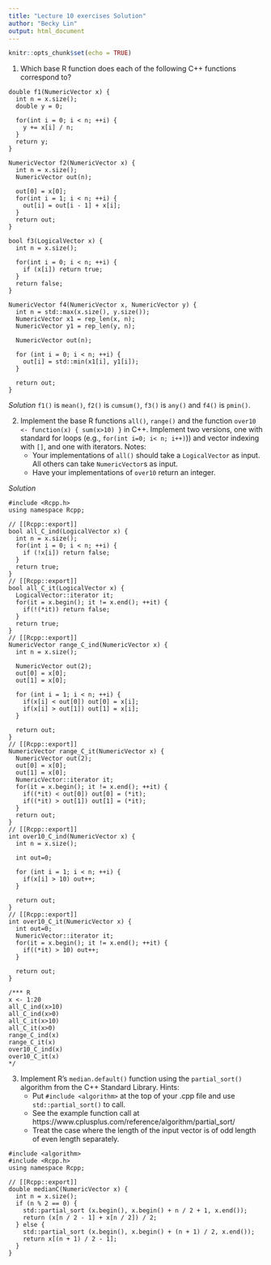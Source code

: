 ```yaml
---
title: "Lecture 10 exercises Solution"
author: "Becky Lin"
output: html_document
---
```


```r
knitr::opts_chunk$set(echo = TRUE)
```

1. Which base R function does each of the following C++ functions 
correspond to?

```
double f1(NumericVector x) {
  int n = x.size();
  double y = 0;

  for(int i = 0; i < n; ++i) {
    y += x[i] / n;
  }
  return y;
}

NumericVector f2(NumericVector x) {
  int n = x.size();
  NumericVector out(n);

  out[0] = x[0];
  for(int i = 1; i < n; ++i) {
    out[i] = out[i - 1] + x[i];
  }
  return out;
}

bool f3(LogicalVector x) {
  int n = x.size();

  for(int i = 0; i < n; ++i) {
    if (x[i]) return true;
  }
  return false;
}

NumericVector f4(NumericVector x, NumericVector y) {
  int n = std::max(x.size(), y.size());
  NumericVector x1 = rep_len(x, n);
  NumericVector y1 = rep_len(y, n);

  NumericVector out(n);

  for (int i = 0; i < n; ++i) {
    out[i] = std::min(x1[i], y1[i]);
  }

  return out;
}
```

*Solution*
`f1()` is `mean()`, `f2()` is `cumsum()`, `f3()` is `any()` and `f4()` is
`pmin()`.


2. Implement the base R functions `all()`, `range()` and the function
`over10 <- function(x) { sum(x>10) }` in C++. Implement two
versions, one with standard for loops (e.g., `for(int i=0; i< n; i++)`))
and vector indexing with `[]`, and one with iterators.
Notes:
    * Your implementations of `all()`
    should take a `LogicalVector` as input. All others can
    take `NumericVector`s as input.
    * Have your implementations of `over10` return an integer.
    

*Solution*

```
#include <Rcpp.h>
using namespace Rcpp;

// [[Rcpp::export]]
bool all_C_ind(LogicalVector x) {
  int n = x.size();
  for(int i = 0; i < n; ++i) {
    if (!x[i]) return false;
  }
  return true;
}
// [[Rcpp::export]]
bool all_C_it(LogicalVector x) {
  LogicalVector::iterator it;
  for(it = x.begin(); it != x.end(); ++it) {
    if(!(*it)) return false;
  }
  return true;
}
// [[Rcpp::export]]
NumericVector range_C_ind(NumericVector x) {
  int n = x.size();
  
  NumericVector out(2);
  out[0] = x[0];
  out[1] = x[0];
  
  for (int i = 1; i < n; ++i) {
    if(x[i] < out[0]) out[0] = x[i];
    if(x[i] > out[1]) out[1] = x[i];
  }
  
  return out;
}
// [[Rcpp::export]]
NumericVector range_C_it(NumericVector x) {
  NumericVector out(2);
  out[0] = x[0];
  out[1] = x[0];
  NumericVector::iterator it;
  for(it = x.begin(); it != x.end(); ++it) {
    if((*it) < out[0]) out[0] = (*it);
    if((*it) > out[1]) out[1] = (*it);
  }
  return out;
}
// [[Rcpp::export]]
int over10_C_ind(NumericVector x) {
  int n = x.size();
  
  int out=0;
  
  for (int i = 1; i < n; ++i) {
    if(x[i] > 10) out++;
  }
  
  return out;
}
// [[Rcpp::export]]
int over10_C_it(NumericVector x) {
  int out=0;
  NumericVector::iterator it;
  for(it = x.begin(); it != x.end(); ++it) {
    if((*it) > 10) out++;
  }
  
  return out;
}

/*** R
x <- 1:20
all_C_ind(x>10)
all_C_ind(x>0)
all_C_it(x>10)
all_C_it(x>0)
range_C_ind(x)
range_C_it(x)
over10_C_ind(x)
over10_C_it(x)
*/
```

3. Implement R's `median.default()` function using the 
`partial_sort()` algorithm from the C++ Standard Library.
Hints: 
    * Put `#include <algorithm>` at the top of your .cpp file
    and use `std::partial_sort()` to call.
    * See the example function call at
    https://www.cplusplus.com/reference/algorithm/partial_sort/
    * Treat the case where the length of the input vector is
    of odd length of even length separately.
    

```
#include <algorithm>
#include <Rcpp.h>
using namespace Rcpp;

// [[Rcpp::export]]
double medianC(NumericVector x) {
  int n = x.size();
  if (n % 2 == 0) {
    std::partial_sort (x.begin(), x.begin() + n / 2 + 1, x.end());
    return (x[n / 2 - 1] + x[n / 2]) / 2;
  } else {
    std::partial_sort (x.begin(), x.begin() + (n + 1) / 2, x.end());
    return x[(n + 1) / 2 - 1];
  }
}
```
